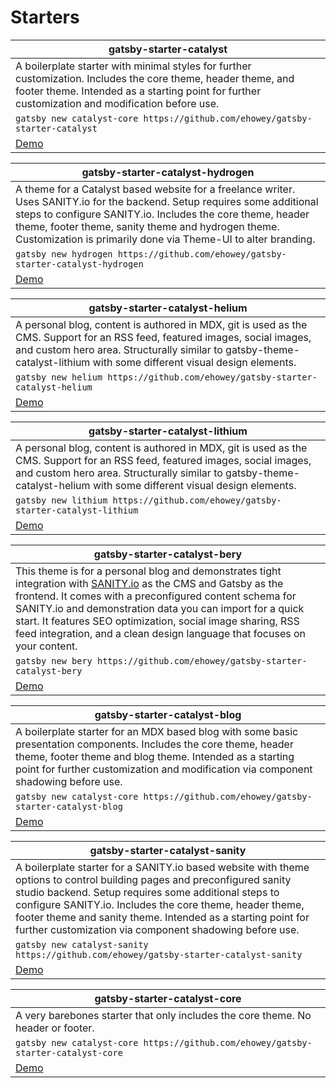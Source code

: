 <SEO
  title="Starters"
  description="A list of starters available that implement Gatsby Theme Catalyst. Gatsby Theme Catalyst is an opinionated set of integrated themes and starters to accelerate your next Gatsby project."
/>

# Starters

| gatsby-starter-catalyst                                                                                                                                                                                           |
| ----------------------------------------------------------------------------------------------------------------------------------------------------------------------------------------------------------------- |
| A boilerplate starter with minimal styles for further customization. Includes the core theme, header theme, and footer theme. Intended as a starting point for further customization and modification before use. |
| `gatsby new catalyst-core https://github.com/ehowey/gatsby-starter-catalyst`                                                                                                                                      |
| [Demo](https://gatsby-starter-catalyst.netlify.app/)                                                                                                                                                              |

| gatsby-starter-catalyst-hydrogen                                                                                                                                                                                                                                                                                |
| --------------------------------------------------------------------------------------------------------------------------------------------------------------------------------------------------------------------------------------------------------------------------------------------------------------- |
| A theme for a Catalyst based website for a freelance writer. Uses SANITY.io for the backend. Setup requires some additional steps to configure SANITY.io. Includes the core theme, header theme, footer theme, sanity theme and hydrogen theme. Customization is primarily done via Theme-UI to alter branding. |
| `gatsby new hydrogen https://github.com/ehowey/gatsby-starter-catalyst-hydrogen`                                                                                                                                                                                                                                |
| [Demo](https://gatsby-starter-catalyst-hydrogen.netlify.app/)                                                                                                                                                                                                                                                   |

| gatsby-starter-catalyst-helium                                                                                                                                                                                                                        |
| ----------------------------------------------------------------------------------------------------------------------------------------------------------------------------------------------------------------------------------------------------- |
| A personal blog, content is authored in MDX, git is used as the CMS. Support for an RSS feed, featured images, social images, and custom hero area. Structurally similar to gatsby-theme-catalyst-lithium with some different visual design elements. |
| `gatsby new helium https://github.com/ehowey/gatsby-starter-catalyst-helium`                                                                                                                                                                          |
| [Demo](https://gatsby-starter-catalyst-helium.netlify.app/)                                                                                                                                                                                           |

| gatsby-starter-catalyst-lithium                                                                                                                                                                                                                      |
| ---------------------------------------------------------------------------------------------------------------------------------------------------------------------------------------------------------------------------------------------------- |
| A personal blog, content is authored in MDX, git is used as the CMS. Support for an RSS feed, featured images, social images, and custom hero area. Structurally similar to gatsby-theme-catalyst-helium with some different visual design elements. |
| `gatsby new lithium https://github.com/ehowey/gatsby-starter-catalyst-lithium`                                                                                                                                                                       |
| [Demo](https://gatsby-starter-catalyst-lithium.netlify.app/)                                                                                                                                                                                         |

| gatsby-starter-catalyst-bery                                                                                                                                                                                                                                                                                                                                                                                 |
| ------------------------------------------------------------------------------------------------------------------------------------------------------------------------------------------------------------------------------------------------------------------------------------------------------------------------------------------------------------------------------------------------------------ |
| This theme is for a personal blog and demonstrates tight integration with [SANITY.io](https://www.sanity.io/) as the CMS and Gatsby as the frontend. It comes with a preconfigured content schema for SANITY.io and demonstration data you can import for a quick start. It features SEO optimization, social image sharing, RSS feed integration, and a clean design language that focuses on your content. |
| `gatsby new bery https://github.com/ehowey/gatsby-starter-catalyst-bery`                                                                                                                                                                                                                                                                                                                                     |
| [Demo](https://gatsby-starter-catalyst-bery.netlify.app/)                                                                                                                                                                                                                                                                                                                                                    |

| gatsby-starter-catalyst-blog                                                                                                                                                                                                                                         |
| -------------------------------------------------------------------------------------------------------------------------------------------------------------------------------------------------------------------------------------------------------------------- |
| A boilerplate starter for an MDX based blog with some basic presentation components. Includes the core theme, header theme, footer theme and blog theme. Intended as a starting point for further customization and modification via component shadowing before use. |
| `gatsby new catalyst-core https://github.com/ehowey/gatsby-starter-catalyst-blog`                                                                                                                                                                                    |
| [Demo](https://gatsby-starter-catalyst-blog.netlify.app/)                                                                                                                                                                                                            |

| gatsby-starter-catalyst-sanity                                                                                                                                                                                                                                                                                                                                          |
| ----------------------------------------------------------------------------------------------------------------------------------------------------------------------------------------------------------------------------------------------------------------------------------------------------------------------------------------------------------------------- |
| A boilerplate starter for a SANITY.io based website with theme options to control building pages and preconfigured sanity studio backend. Setup requires some additional steps to configure SANITY.io. Includes the core theme, header theme, footer theme and sanity theme. Intended as a starting point for further customization via component shadowing before use. |
| `gatsby new catalyst-sanity https://github.com/ehowey/gatsby-starter-catalyst-sanity`                                                                                                                                                                                                                                                                                   |
| [Demo](https://gatsby-starter-catalyst-sanity.netlify.app/)                                                                                                                                                                                                                                                                                                             |

| gatsby-starter-catalyst-core                                                      |
| --------------------------------------------------------------------------------- |
| A very barebones starter that only includes the core theme. No header or footer.  |
| `gatsby new catalyst-core https://github.com/ehowey/gatsby-starter-catalyst-core` |
| [Demo](https://gatsby-starter-catalyst-core.netlify.app/)                         |
